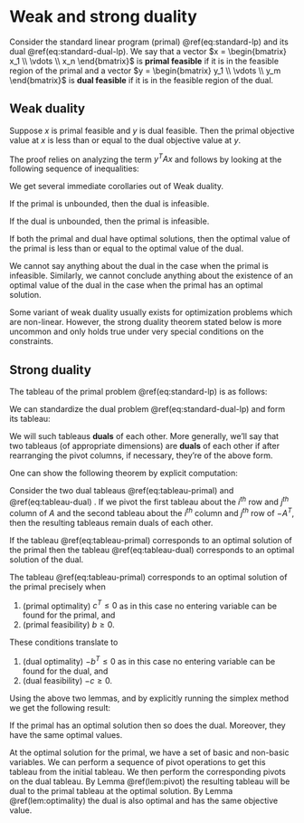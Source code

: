 # Weak and strong duality

Consider the standard linear program (primal) \@ref(eq:standard-lp) and its dual \@ref(eq:standard-dual-lp).
We say that a vector $x = \begin{bmatrix} x_1 \\ \vdots \\ x_n \end{bmatrix}$ is **primal feasible** if it is in the feasible region of the primal and a vector $y = \begin{bmatrix} y_1 \\ \vdots \\ y_m \end{bmatrix}$ is **dual feasible** if it is in the feasible region of the dual.


## Weak duality

::: {.theorem name="Weak duality" #weak-duality}

Suppose $x$ is primal feasible and $y$ is dual feasible. Then the primal objective value at $x$ is less than or equal to the dual objective value at $y$.
:::

::: {.proof}

The proof relies on analyzing the term $y^T A x$ and follows by looking at the following sequence of inequalities:

\begin{align} 
b^T y 
  & = y^T b \\
  & \ge y^T (Ax) && \mbox{ as } Ax \leq b \mbox{ and } y \geq 0 \\
  & = (y^T A x)^T \\
  & = x^T A^T y \\ 
  & \ge x^T c && \mbox{ as } A^Ty \geq c \mbox{ and } x \geq 0 \\
  & = c^T x.
\end{align}

:::

We get several immediate corollaries out of Weak duality.

::: {.corollary}

If the primal is unbounded, then the dual is infeasible.

:::

::: {.corollary}

If the dual is unbounded, then the primal is infeasible.

::: 

::: {.corollary}

If both the primal and dual have optimal solutions, then the optimal value of the primal is less than or equal to the optimal value of the dual.

:::

We cannot say anything about the dual in the case when the primal is infeasible. Similarly, we cannot conclude anything about the existence of an optimal value of the dual in the case when the primal has an optimal solution.

Some variant of weak duality usually exists for optimization problems which are non-linear. However, the strong duality theorem stated below is more uncommon and only holds true under very special conditions on the constraints.

## Strong duality

The tableau of the primal problem \@ref(eq:standard-lp) is as follows:

\begin{equation} 
  \begin{array}{ll|r}
  c^T & 0 & c_0 \\ \hline
  A & I_m & b 
  \end{array}
  (\#eq:tableau-primal)
\end{equation}

We can standardize the dual problem \@ref(eq:standard-dual-lp) and form its tableau: 

\begin{equation} 
  \begin{array}{ll|r}
  -b^T & 0 & -c_0 \\ \hline
  -A^T & I_n & -c 
  \end{array}
  (\#eq:tableau-dual)
\end{equation}

We will such tableaus **duals** of each other. More generally, we'll say that two tableaus (of appropriate dimensions) are **duals** of each other if after rearranging the pivot columns, if necessary, they're of the above form.

One can show the following theorem by explicit computation:

::: {.lemma #pivot}

Consider the two dual tableaus \@ref(eq:tableau-primal) and \@ref(eq:tableau-dual) . 
If we pivot the first tableau about the $i^{th}$ row and $j^{th}$ column of $A$ and the second tableau about the $i^{th}$ column and $j^{th}$ row of $-A^T$, then the resulting tableaus remain duals of each other.

:::

::: {.lemma #optimality}

If the tableau \@ref(eq:tableau-primal) corresponds to an optimal solution of the primal then the tableau \@ref(eq:tableau-dual) corresponds to an optimal solution of the dual.
:::

::: {.proof}

The tableau \@ref(eq:tableau-primal) corresponds to an optimal solution of the primal precisely when 

1. (primal optimality) $c^T \le 0$ as in this case no entering variable can be found for the primal, and
2. (primal feasibility) $b \ge 0$.

These conditions translate to 

1. (dual optimality) $-b^T \le 0$ as in this case no entering variable can be found for the dual, and
2. (dual feasibility) $-c \ge 0$.

:::

Using the above two lemmas, and by explicitly running the simplex method we get the following result:

::: {.theorem name="Strong duality" #strong-duality}

If the primal has an optimal solution then so does the dual. Moreover, they have the same optimal values.

:::

::: {.proof}

At the optimal solution for the primal, we have a set of basic and non-basic variables. We can perform a sequence of pivot operations to get this tableau from the initial tableau. We then perform the corresponding pivots on the dual tableau. By Lemma \@ref(lem:pivot) the resulting tableau will be dual to the primal tableau at the optimal solution. By Lemma \@ref(lem:optimality) the dual is also optimal and has the same objective value.
:::